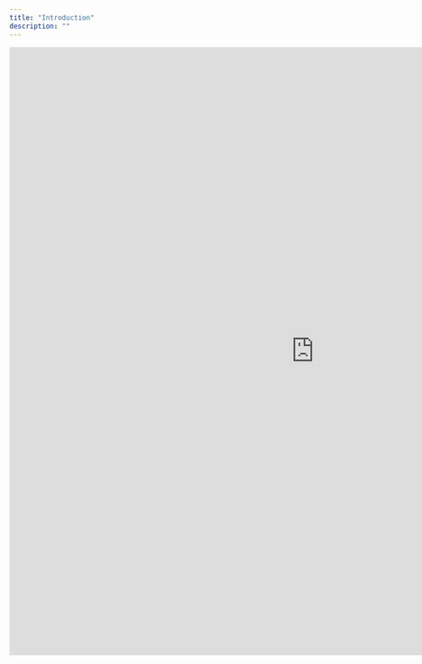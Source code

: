 ```yaml
---
title: "Introduction"
description: ""
---
```


<Frame caption="Logo.dev Demo">
  <iframe width="1080" height="1080" title="Logo.dev Demo" frameborder="0" src="https://www.logo.dev/demo" />
</Frame>

## Parameters

| Name           | Type    | Optional | Default  |
| -------------- | ------- | -------- | -------- |
| 🔑  token      | string  | false    | n/a      |
| ↔️ size        | integer | true     | 128      |
| 🖼️ format     | string  | true     | jpg      |
| ⚫️ greyscale   | boolean | true     | false    |
| ⛓️‍💥 fallback | string  | true     | monogram |

### Standard

```html
<img src="https://img.logo.dev/shopify.com" />
```

Logos returned without any parameters will be 1:1 aspect ratio, 128px tall and wide, and `jpg` formatted.

<Frame caption="https://img.logo.dev/shopify.com">
  <img alt="" width="128" height="128" src="https://img.logo.dev/shopify.com?token=live_6a1a28fd-6420-4492-aeb0-b297461d9de2" />
</Frame>

***

### Rate-limiting

<Warning>
  In order to avoid the limits, you'll need an API key or to upgrade your
  account.
</Warning>

<Card title="Need an API key? Sign up for a free account" href="https://www.logo.dev">
  By signing up for a free account you'll have enough
  requests to manage most projects.
</Card>

Your API token is required when using the endpoint publicly.

```html
<img src="https://img.logo.dev/shopify.com?token=YOUR-KEY-HERE" />
```

***

### PNG instead of JPG

```html
<img src="https://img.logo.dev/shopify.com?format=png" />
```

In some cases, PNGs with limited color palettes will result in smaller image files with less compression. Using PNGs allows for transparency, although not all logo images will be compatible.

<Frame caption="https://img.logo.dev/shopify.com?format=png">
  <img alt="" width="128" height="128" src="https://img.logo.dev/shopify.com?token=live_6a1a28fd-6420-4492-aeb0-b297461d9de2&size=256&format=png" />
</Frame>

***

### Desaturated

```html
<img src="https://img.logo.dev/shopify.com?greyscale=true&format=png" />
```

Desaturated logos are most useful for landing pages when you want to normalize colors across the set.

<Frame caption="https://img.logo.dev/shopify.com?greyscale=true">
  <img alt="" width="128" height="128" src="https://img.logo.dev/shopify.com?token=live_6a1a28fd-6420-4492-aeb0-b297461d9de2&greyscale=true" />
</Frame>

***

### Resizing images

```html
<img src="https://img.logo.dev/shopify.com?size=80" />
```

Our image CDN will resize to any valid integer, but we recommend staying under 600px when using raster images like `jpg` and `png`.

<Frame caption="https://img.logo.dev/shopify.com?size=80">
  <img alt="" width="40" height="40" src="https://img.logo.dev/shopify.com?token=live_6a1a28fd-6420-4492-aeb0-b297461d9de2&size=80&format=png" />
</Frame>

***

### Retina images

```html
<img
  src="https://img.logo.dev/shopify.com?size=80&retina=true"
  width="80"
  height="80"
/>
```

The `retina=true` parameter doubles the source image resolution (160px) while displaying at the specified size (80px), creating sharp images on high-density displays. Without this parameter, logos may appear blurry.

### Fallback images

In the case where no image is found for a given domain, the API will return a black and white monogram of the first letter of the domain with HTTP Status Code `200 OK`.

<Frame caption="https://img.logo.dev/example.com">
  <img alt="" width="128" height="128" src="https://img.logo.dev/example.com?token=live_6a1a28fd-6420-4492-aeb0-b297461d9de2" />
</Frame>

If you want to suppress these monograms use the parameter `fallback=404` to recieve an empty response and HTTP Status Code `404 Not Found`.